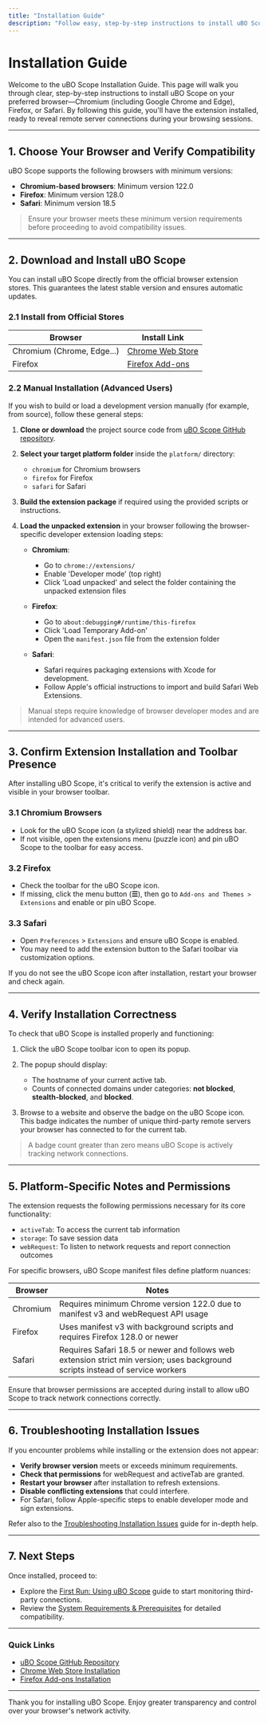 ```yaml
---
title: "Installation Guide"
description: "Follow easy, step-by-step instructions to install uBO Scope on Chromium, Firefox, or Safari browsers. Includes official download links, platform-specific notes, and how to verify the extension appears in your toolbar."
---
```


# Installation Guide

Welcome to the uBO Scope Installation Guide. This page will walk you through clear, step-by-step instructions to install uBO Scope on your preferred browser—Chromium (including Google Chrome and Edge), Firefox, or Safari. By following this guide, you'll have the extension installed, ready to reveal remote server connections during your browsing sessions.

---

## 1. Choose Your Browser and Verify Compatibility

uBO Scope supports the following browsers with minimum versions:

- **Chromium-based browsers**: Minimum version 122.0
- **Firefox**: Minimum version 128.0
- **Safari**: Minimum version 18.5


> Ensure your browser meets these minimum version requirements before proceeding to avoid compatibility issues.

---

## 2. Download and Install uBO Scope

You can install uBO Scope directly from the official browser extension stores. This guarantees the latest stable version and ensures automatic updates.

### 2.1 Install from Official Stores

| Browser                    | Install Link                                                                                |
|----------------------------|---------------------------------------------------------------------------------------------|
| Chromium (Chrome, Edge...)  | [Chrome Web Store](https://chromewebstore.google.com/detail/ubo-scope/bbdpgcaljkaaigfcomhidmneffjjjfgp) |
| Firefox                    | [Firefox Add-ons](https://addons.mozilla.org/firefox/addon/ubo-scope/)                     |


### 2.2 Manual Installation (Advanced Users)

If you wish to build or load a development version manually (for example, from source), follow these general steps:

1. **Clone or download** the project source code from [uBO Scope GitHub repository](https://github.com/gorhill/uBO-Scope).
2. **Select your target platform folder** inside the `platform/` directory:
   - `chromium` for Chromium browsers
   - `firefox` for Firefox
   - `safari` for Safari
3. **Build the extension package** if required using the provided scripts or instructions.
4. **Load the unpacked extension** in your browser following the browser-specific developer extension loading steps:

   - **Chromium**:
     - Go to `chrome://extensions/`
     - Enable 'Developer mode' (top right)
     - Click 'Load unpacked' and select the folder containing the unpacked extension files

   - **Firefox**:
     - Go to `about:debugging#/runtime/this-firefox`
     - Click 'Load Temporary Add-on'
     - Open the `manifest.json` file from the extension folder

   - **Safari**:
     - Safari requires packaging extensions with Xcode for development.
     - Follow Apple's official instructions to import and build Safari Web Extensions.


> Manual steps require knowledge of browser developer modes and are intended for advanced users.

---

## 3. Confirm Extension Installation and Toolbar Presence

After installing uBO Scope, it's critical to verify the extension is active and visible in your browser toolbar.

### 3.1 Chromium Browsers

- Look for the uBO Scope icon (a stylized shield) near the address bar.
- If not visible, open the extensions menu (puzzle icon) and pin uBO Scope to the toolbar for easy access.

### 3.2 Firefox

- Check the toolbar for the uBO Scope icon.
- If missing, click the menu button (**☰**), then go to `Add-ons and Themes > Extensions` and enable or pin uBO Scope.

### 3.3 Safari

- Open `Preferences` > `Extensions` and ensure uBO Scope is enabled.
- You may need to add the extension button to the Safari toolbar via customization options.


<Check>
If you do not see the uBO Scope icon after installation, restart your browser and check again.
</Check>

---

## 4. Verify Installation Correctness

To check that uBO Scope is installed properly and functioning:

1. Click the uBO Scope toolbar icon to open its popup.
2. The popup should display:
   - The hostname of your current active tab.
   - Counts of connected domains under categories: **not blocked**, **stealth-blocked**, and **blocked**.

3. Browse to a website and observe the badge on the uBO Scope icon. This badge indicates the number of unique third-party remote servers your browser has connected to for the current tab.


> A badge count greater than zero means uBO Scope is actively tracking network connections.

---

## 5. Platform-Specific Notes and Permissions

The extension requests the following permissions necessary for its core functionality:

- `activeTab`: To access the current tab information
- `storage`: To save session data
- `webRequest`: To listen to network requests and report connection outcomes

For specific browsers, uBO Scope manifest files define platform nuances:

| Browser  | Notes                                                                                                                    |
|----------|--------------------------------------------------------------------------------------------------------------------------|
| Chromium | Requires minimum Chrome version 122.0 due to manifest v3 and webRequest API usage                                        |
| Firefox  | Uses manifest v3 with background scripts and requires Firefox 128.0 or newer                                            |
| Safari   | Requires Safari 18.5 or newer and follows web extension strict min version; uses background scripts instead of service workers |


<Warning>
Ensure that browser permissions are accepted during install to allow uBO Scope to track network connections correctly.
</Warning>

---

## 6. Troubleshooting Installation Issues

If you encounter problems while installing or the extension does not appear:

- **Verify browser version** meets or exceeds minimum requirements.
- **Check that permissions** for webRequest and activeTab are granted.
- **Restart your browser** after installation to refresh extensions.
- **Disable conflicting extensions** that could interfere.
- For Safari, follow Apple-specific steps to enable developer mode and sign extensions.

Refer also to the [Troubleshooting Installation Issues](../../getting-started/first-steps-and-validation/troubleshooting-setup) guide for in-depth help.

---

## 7. Next Steps

Once installed, proceed to:

- Explore the [First Run: Using uBO Scope](../../getting-started/first-steps-and-validation/using-the-extension) guide to start monitoring third-party connections.
- Review the [System Requirements & Prerequisites](../../getting-started/installation-and-setup/system-prerequisites) for detailed compatibility.

---

### Quick Links

- [uBO Scope GitHub Repository](https://github.com/gorhill/uBO-Scope)
- [Chrome Web Store Installation](https://chromewebstore.google.com/detail/ubo-scope/bbdpgcaljkaaigfcomhidmneffjjjfgp)
- [Firefox Add-ons Installation](https://addons.mozilla.org/firefox/addon/ubo-scope/)

---

Thank you for installing uBO Scope. Enjoy greater transparency and control over your browser's network activity.
